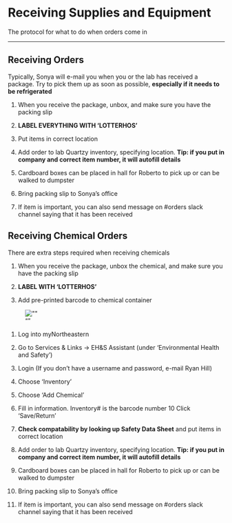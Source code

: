 # Receiving Supplies and Equipment

The protocol for what to do when orders come in

------------------------------------------------------------------------

## **Receiving Orders** {.unnumbered}

Typically, Sonya will e-mail you when you or the lab has received a package. Try to pick them up as soon as possible, **especially if it needs to be refrigerated**

1.  When you receive the package, unbox, and make sure you have the packing slip

2.  **LABEL EVERYTHING WITH 'LOTTERHOS'**

3.  Put items in correct location

4.  Add order to lab Quartzy inventory, specifying location. **Tip: if you put in company and correct item number, it will autofill details**

5.  Cardboard boxes can be placed in hall for Roberto to pick up or can be walked to dumpster

6.  Bring packing slip to Sonya's office

7.  If item is important, you can also send message on #orders slack channel saying that it has been received

## **Receiving Chemical Orders** {.unnumbered}

There are extra steps required when receiving chemicals

1.  When you receive the package, unbox the chemical, and make sure you have the packing slip

2.  **LABEL WITH 'LOTTERHOS'**

3.  Add pre-printed barcode to chemical container

![""](https://drk-lo.github.io/lotterhoslabprotocols/img/chemicallabels.JPG){alt="\"\""}

1.  Log into myNortheastern

2.  Go to Services & Links -\> EH&S Assistant (under 'Environmental Health and Safety')

3.  Login (If you don't have a username and password, e-mail Ryan Hill)

4.  Choose 'Inventory'

5.  Choose 'Add Chemical'

6.  Fill in information. Inventory# is the barcode number 10 Click 'Save/Return'

7.  **Check compatability by looking up Safety Data Sheet** and put items in correct location

8.  Add order to lab Quartzy inventory, specifying location. **Tip: if you put in company and correct item number, it will autofill details**

9.  Cardboard boxes can be placed in hall for Roberto to pick up or can be walked to dumpster

10. Bring packing slip to Sonya's office

11. If item is important, you can also send message on #orders slack channel saying that it has been received
